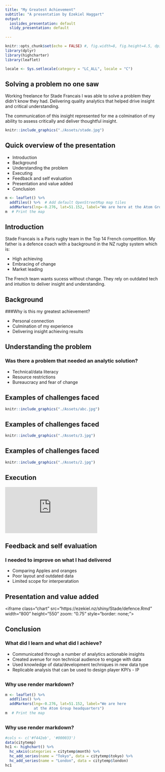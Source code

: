 ```yaml
---
title: "My Greatest Achievement"
subtitle: "A presentation by Ezekiel Haggart"
output:
  ioslides_presentation: default
  slidy_presentation: default
  
---
```


```r
knitr::opts_chunk$set(echo = FALSE) #, fig.width=8, fig.height=4.5, dpi=300, out.width="1920px", out.height="1080px")
library(dplyr)
library(highcharter)
library(leaflet)

locale <- Sys.setlocale(category = "LC_ALL", locale = "C") 
```

## Solving a problem no one saw



Working freelance for Stade Francais I was able to solve a problem they didn't know they had. Delivering quality analytics that helped drive insight and critical understanding. 

The communication of this insight represented for me a colmination of my ability to assess critically and deliver thoughtful insight.
<div class="centered">


```r

knitr::include_graphics("./Assets/stade.jpg")

```


</div>


## Quick overview of the presentation
<div class="columns-2">

- Introduction
- Background
- Understanding the problem
- Executing
- Feedback and self evaluation
- Presentation and value added
- Conclusion

```r

m <- leaflet() %>%
  addTiles() %>%  # Add default OpenStreetMap map tiles
  addMarkers(lng=-0.276, lat=51.152, label="We are here at the Atom Group headquarters")
m  # Print the map


```

</div>
## Introduction

Stade Francais is a Paris rugby team in the Top 14 French competition. My father is a defence coach with a background in the NZ rugby system which is: 

- High achieving 
- Embracing of change
- Market leading 

The French team wants sucess without change. They rely on outdated tech and intuition to deliver insight and understanding.


## Background

###Why is this my greatest achievement?

- Personal connection
- Culmination of my experience
- Delivering insight achieving results


## Understanding the problem

### Was there a problem that needed an analytic solution?

- Technical/data literacy
- Resource restrictions
- Bureaucracy and fear of change


## Examples of challenges faced

```r
knitr::include_graphics("./Assets/abc.jpg")
```


## Examples of challenges faced

```r
knitr::include_graphics("./Assets/3.jpg")
```


## Examples of challenges faced

```r
knitr::include_graphics("./Assets/2.jpg")
```


## Execution


<iframe class="chart" src="https://ezekiel.nz/shiny/RugbyAnalytics/players.Rmd" style="border: none;"></iframe>

## Feedback and self evaluation
### I needed to improve on what I had delivered 

- Comparing Apples and oranges
- Poor layout and outdated data
- Limited scope for interperatation

## Presentation and value added


<iframe class="chart" src="https://ezekiel.nz/shiny/Stade/defence.Rmd" width="800"   height="550" zoom: "0.75" style="border: none;"></iframe>


## Conclusion
### What did I learn and what did I achieve?

- Communicated through a number of analytics actionable insights 
- Created avenue for non technical audience to engage with data
- Used knowledge of data/development techniques in new data type
- Replicable analysis that can be used to design player KPI's - IP


##
### Why use render markdown?

```r

m <- leaflet() %>%
  addTiles() %>%  
  addMarkers(lng=-0.276, lat=51.152, label="We are here 
             at the Atom Group headquarters")
m  # Print the map


```

##
### Why use render markdown?

```r


#cols <- c('#f442eb', '#000033')
data(citytemp)
hc1 <- highchart() %>%
  hc_xAxis(categories = citytemp$month) %>%
  hc_add_series(name = "Tokyo", data = citytemp$tokyo) %>%
  hc_add_series(name = "London", data = citytemp$london)
hc1

```


